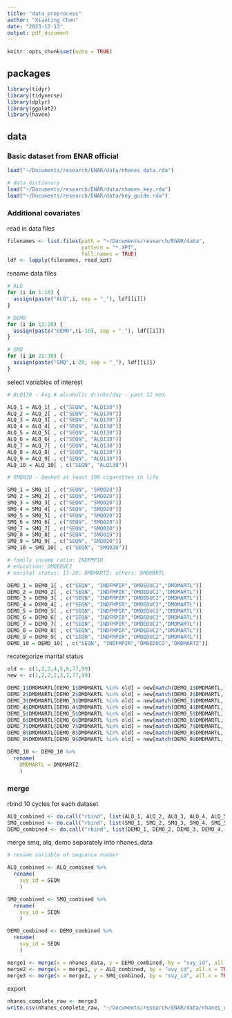 ```yaml
---
title: "data_preprocess"
author: "Xiaoting Chen"
date: "2023-12-13"
output: pdf_document
---
```


```r
knitr::opts_chunk$set(echo = TRUE)
```

## packages


```r
library(tidyr)
library(tidyverse)
library(dplyr)
library(ggplot2)
library(haven)
```

## data

### Basic dataset from ENAR official
```r
load("~/Documents/research/ENAR/data/nhanes_data.rda")

# data dictionary
load("~/Documents/research/ENAR/data/nhanes_key.rda")
load("~/Documents/research/ENAR/data/key_guide.rda")
```


### Additional covariates

read in data files
```r
filenames <- list.files(path = "~/Documents/research/ENAR/data",
                        pattern = "*.XPT",
                        full.names = TRUE)
ldf <- lapply(filenames, read_xpt)
```

rename data files
```r
# ALQ
for (i in 1:10) {
  assign(paste("ALQ",i, sep = "_"), ldf[[i]])
}

# DEMO
for (i in 11:20) {
  assign(paste("DEMO",(i-10), sep = "_"), ldf[[i]])
}

# SMQ
for (i in 21:30) {
  assign(paste("SMQ",i-20, sep = "_"), ldf[[i]])
}
```


select variables of interest

```r
# ALQ130 - Avg # alcoholic drinks/day - past 12 mos

ALQ_1 = ALQ_1[ , c("SEQN", "ALQ130")]
ALQ_2 = ALQ_2[ , c("SEQN", "ALQ130")]
ALQ_3 = ALQ_3[ , c("SEQN", "ALQ130")]
ALQ_4 = ALQ_4[ , c("SEQN", "ALQ130")]
ALQ_5 = ALQ_5[ , c("SEQN", "ALQ130")]
ALQ_6 = ALQ_6[ , c("SEQN", "ALQ130")]
ALQ_7 = ALQ_7[ , c("SEQN", "ALQ130")]
ALQ_8 = ALQ_8[ , c("SEQN", "ALQ130")]
ALQ_9 = ALQ_9[ , c("SEQN", "ALQ130")]
ALQ_10 = ALQ_10[ , c("SEQN", "ALQ130")]
```

```r
# SMQ020 - Smoked at least 100 cigarettes in life

SMQ_1 = SMQ_1[ , c("SEQN", "SMQ020")]
SMQ_2 = SMQ_2[ , c("SEQN", "SMQ020")]
SMQ_3 = SMQ_3[ , c("SEQN", "SMQ020")]
SMQ_4 = SMQ_4[ , c("SEQN", "SMQ020")]
SMQ_5 = SMQ_5[ , c("SEQN", "SMQ020")]
SMQ_6 = SMQ_6[ , c("SEQN", "SMQ020")]
SMQ_7 = SMQ_7[ , c("SEQN", "SMQ020")]
SMQ_8 = SMQ_8[ , c("SEQN", "SMQ020")]
SMQ_9 = SMQ_9[ , c("SEQN", "SMQ020")]
SMQ_10 = SMQ_10[ , c("SEQN", "SMQ020")]
```

```r
# family income ratio: INDFMPIR
# education: DMDEDUC2
# marital status: 17-20: DMDMARTZ; others: DMDMARTL

DEMO_1 = DEMO_1[ , c("SEQN", "INDFMPIR","DMDEDUC2","DMDMARTL")]
DEMO_2 = DEMO_2[ , c("SEQN", "INDFMPIR","DMDEDUC2","DMDMARTL")]
DEMO_3 = DEMO_3[ , c("SEQN", "INDFMPIR","DMDEDUC2","DMDMARTL")]
DEMO_4 = DEMO_4[ , c("SEQN", "INDFMPIR","DMDEDUC2","DMDMARTL")]
DEMO_5 = DEMO_5[ , c("SEQN", "INDFMPIR","DMDEDUC2","DMDMARTL")]
DEMO_6 = DEMO_6[ , c("SEQN", "INDFMPIR","DMDEDUC2","DMDMARTL")]
DEMO_7 = DEMO_7[ , c("SEQN", "INDFMPIR","DMDEDUC2","DMDMARTL")]
DEMO_8 = DEMO_8[ , c("SEQN", "INDFMPIR","DMDEDUC2","DMDMARTL")]
DEMO_9 = DEMO_9[ , c("SEQN", "INDFMPIR","DMDEDUC2","DMDMARTL")]
DEMO_10 = DEMO_10[ , c("SEQN", "INDFMPIR","DMDEDUC2","DMDMARTZ")]
```

recategorize marital status
```r
old <- c(1,2,3,4,5,6,77,99)
new <- c(1,2,2,2,3,1,77,99)

DEMO_1$DMDMARTL[DEMO_1$DMDMARTL %in% old] = new[match(DEMO_1$DMDMARTL, old, nomatch = 0)]
DEMO_2$DMDMARTL[DEMO_2$DMDMARTL %in% old] = new[match(DEMO_2$DMDMARTL, old, nomatch = 0)]
DEMO_3$DMDMARTL[DEMO_3$DMDMARTL %in% old] = new[match(DEMO_3$DMDMARTL, old, nomatch = 0)]
DEMO_4$DMDMARTL[DEMO_4$DMDMARTL %in% old] = new[match(DEMO_4$DMDMARTL, old, nomatch = 0)]
DEMO_5$DMDMARTL[DEMO_5$DMDMARTL %in% old] = new[match(DEMO_5$DMDMARTL, old, nomatch = 0)]
DEMO_6$DMDMARTL[DEMO_6$DMDMARTL %in% old] = new[match(DEMO_6$DMDMARTL, old, nomatch = 0)]
DEMO_7$DMDMARTL[DEMO_7$DMDMARTL %in% old] = new[match(DEMO_7$DMDMARTL, old, nomatch = 0)]
DEMO_8$DMDMARTL[DEMO_8$DMDMARTL %in% old] = new[match(DEMO_8$DMDMARTL, old, nomatch = 0)]
DEMO_9$DMDMARTL[DEMO_9$DMDMARTL %in% old] = new[match(DEMO_9$DMDMARTL, old, nomatch = 0)]

DEMO_10 <- DEMO_10 %>% 
  rename(
    DMDMARTL = DMDMARTZ
    )
```


### merge

rbind 10 cycles for each dataset
```r
ALQ_combined <- do.call("rbind", list(ALQ_1, ALQ_2, ALQ_3, ALQ_4, ALQ_5, ALQ_6, ALQ_7, ALQ_8, ALQ_9, ALQ_10))
SMQ_combined <- do.call("rbind", list(SMQ_1, SMQ_2, SMQ_3, SMQ_4, SMQ_5, SMQ_6, SMQ_7, SMQ_8, SMQ_9, SMQ_10))
DEMO_combined <- do.call("rbind", list(DEMO_1, DEMO_2, DEMO_3, DEMO_4, DEMO_5, DEMO_6, DEMO_7, DEMO_8, DEMO_9, DEMO_10))
```

merge smq, alq, demo separately into nhanes_data
```r
# rename variable of sequence number

ALQ_combined <- ALQ_combined %>% 
  rename(
    svy_id = SEQN
    )

SMQ_combined <- SMQ_combined %>% 
  rename(
    svy_id = SEQN
    )

DEMO_combined <- DEMO_combined %>% 
  rename(
    svy_id = SEQN
    )
```

```r
merge1 <- merge(x = nhanes_data, y = DEMO_combined, by = "svy_id", all.x = TRUE)
merge2 <- merge(x = merge1, y = ALQ_combined, by = "svy_id", all.x = TRUE)
merge3 <- merge(x = merge2, y = SMQ_combined, by = "svy_id", all.x = TRUE)
```

export
```r
nhanes_complete_raw <- merge3
write.csv(nhanes_complete_raw, "~/Documents/research/ENAR/data/nhanes_complete_raw.csv")
```